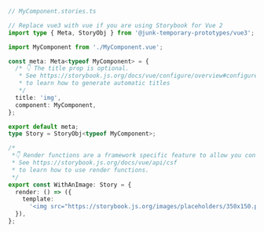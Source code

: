 ```ts
// MyComponent.stories.ts

// Replace vue3 with vue if you are using Storybook for Vue 2
import type { Meta, StoryObj } from '@junk-temporary-prototypes/vue3';

import MyComponent from './MyComponent.vue';

const meta: Meta<typeof MyComponent> = {
  /* 👇 The title prop is optional.
   * See https://storybook.js.org/docs/vue/configure/overview#configure-story-loading
   * to learn how to generate automatic titles
   */
  title: 'img',
  component: MyComponent,
};

export default meta;
type Story = StoryObj<typeof MyComponent>;

/*
 *👇 Render functions are a framework specific feature to allow you control on how the component renders.
 * See https://storybook.js.org/docs/vue/api/csf
 * to learn how to use render functions.
 */
export const WithAnImage: Story = {
  render: () => ({
    template:
      '<img src="https://storybook.js.org/images/placeholders/350x150.png" alt="My CDN placeholder"/>',
  }),
};
```
